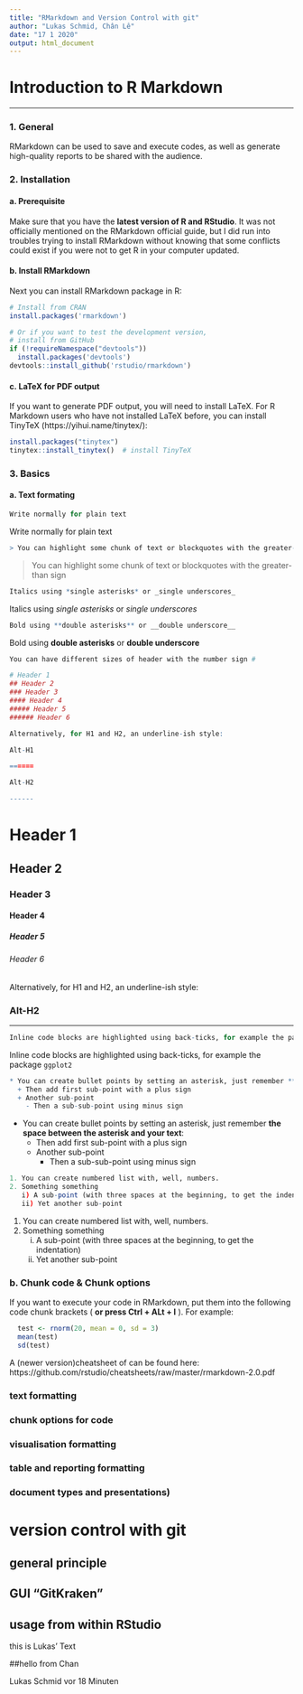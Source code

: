 ```yaml
---
title: "RMarkdown and Version Control with git"
author: "Lukas Schmid, Chân Lê"
date: "17 1 2020"
output: html_document
---
```


# __Introduction to R Markdown__

------

### __1. General__
RMarkdown can be used to save and execute codes, as well as generate high-quality reports to be shared with the audience.


### __2. Installation__

#### __a. Prerequisite__
Make sure that you have the __latest version of R and RStudio__. It was not officially mentioned on the RMarkdown official guide, but I did run into troubles trying to install RMarkdown without knowing that some conflicts could exist if you were not to get R in your computer updated.


#### __b. Install RMarkdown__
Next you can install RMarkdown package in R:

```r
# Install from CRAN
install.packages('rmarkdown')

# Or if you want to test the development version,
# install from GitHub
if (!requireNamespace("devtools"))
  install.packages('devtools')
devtools::install_github('rstudio/rmarkdown')
```


#### __c. LaTeX for PDF output__
If you want to generate PDF output, you will need to install LaTeX. For R Markdown users who have not installed LaTeX before, you can install TinyTeX (https://yihui.name/tinytex/):

```r
install.packages("tinytex")
tinytex::install_tinytex()  # install TinyTeX
```


### __3. Basics__

#### __a. Text formating__

```r
Write normally for plain text 
```

Write normally for plain text

```r
> You can highlight some chunk of text or blockquotes with the greater-than sign
```

> You can highlight some chunk of text or blockquotes with the greater-than sign

```r
Italics using *single asterisks* or _single underscores_
```

Italics using *single asterisks* or _single underscores_

```r
Bold using **double asterisks** or __double underscore__
```

Bold using **double asterisks** or __double underscore__

```r
You can have different sizes of header with the number sign #

# Header 1   
## Header 2   
### Header 3   
#### Header 4   
##### Header 5   
###### Header 6

Alternatively, for H1 and H2, an underline-ish style:

Alt-H1

======

Alt-H2

------
```

# Header 1   
## Header 2   
### Header 3   
#### Header 4   
##### Header 5   
###### Header 6

Alternatively, for H1 and H2, an underline-ish style:

### Alt-H2

------

```r
Inline code blocks are highlighted using back-ticks, for example the package `ggplot2` 

```

Inline code blocks are highlighted using back-ticks, for example the package `ggplot2` 



```r
* You can create bullet points by setting an asterisk, just remember **the space between the asterisk and your text**:
  + Then add first sub-point with a plus sign
  + Another sub-point
    - Then a sub-sub-point using minus sign
```

* You can create bullet points by setting an asterisk, just remember **the space between the asterisk and your text**:
  + Then add first sub-point with a plus sign
  + Another sub-point
    - Then a sub-sub-point using minus sign

```r
1. You can create numbered list with, well, numbers.
2. Something something
   i) A sub-point (with three spaces at the beginning, to get the indentation)
   ii) Yet another sub-point
```

1. You can create numbered list with, well, numbers.
2. Something something
   i) A sub-point (with three spaces at the beginning, to get the indentation)
   ii) Yet another sub-point


### __b. Chunk code & Chunk options__

If you want to execute your code in RMarkdown, put them into the following code chunk brackets ( __or press Ctrl + ALt + I__ ). For example:

```r
  test <- rnorm(20, mean = 0, sd = 3)
  mean(test)
  sd(test)
```









A (newer version)cheatsheet of can be found here: https://github.com/rstudio/cheatsheets/raw/master/rmarkdown-2.0.pdf



### text formatting

### chunk options for code
### visualisation formatting
### table and reporting formatting
### document types and presentations)


# version control with git
## general principle
## GUI "GitKraken"
## usage from within RStudio
this is Lukas' Text


##hello from Chan

Lukas Schmid  vor 18 Minuten